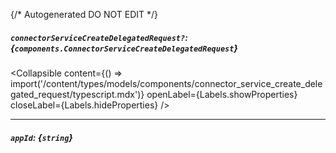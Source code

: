 {/* Autogenerated DO NOT EDIT  */}

##### `connectorServiceCreateDelegatedRequest?`: *{`components.ConnectorServiceCreateDelegatedRequest`}*

<Collapsible content={() => import('/content/types/models/components/connector_service_create_delegated_request/typescript.mdx')} openLabel={Labels.showProperties} closeLabel={Labels.hideProperties} />


---
##### `appId`: *{`string`}*


